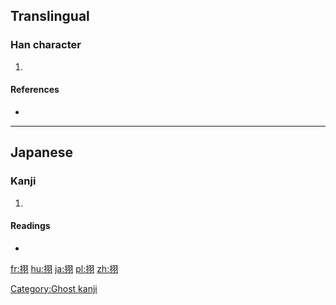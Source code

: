 ==Translingual==

===Han character===
{{Han char|rn=64|rad=手|as=06|sn=9|four=|canj=手尸一一 (QSMM)|ids=⿰[[扌]][[羽]]}}

# {{defn|Han|sort=手06}}

====References====
* {{Han ref|kx=0431.171|hdz=31876.091|uh=6327|ud=25383}}

----

==Japanese==

===Kanji===
{{ja-kanji|grade=|rs=手06}}

# {{defn|lang=ja|sort=手06}}

====Readings====
* {{ja-readings|on=[[く]] (ku)|kun=}}

[[Category:Ghost kanji]]

[[fr:挧]]
[[hu:挧]]
[[ja:挧]]
[[pl:挧]]
[[zh:挧]]